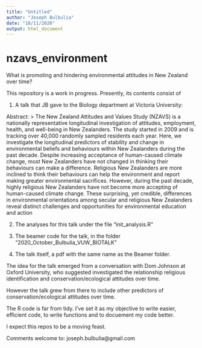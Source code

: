 ```yaml
---
title: "Untitled"
author: "Joseph Bulbulia"
date: "18/11/2020"
output: html_document
---
```


# nzavs_environment
What is promoting and hindering environmental attitudes in New Zealand over time?

This repository is a work in progress. Presently, its contents consist of 

1. A talk that JB gave to the Biology department at Victoria University:

Abstract:
> The New Zealand Attitudes and Values Study (NZAVS) is a nationally representative longitudinal investigation of attitudes, employment, health, and well-being in New Zealanders. The study started in 2009 and is tracking over 40,000 randomly sampled residents each year. Here, we investigate the longitudinal predictors of stability and change in environmental beliefs and behaviours within New Zealanders during the past decade. Despite increasing acceptance of human-caused climate change, most New Zealanders have not changed in thinking their behaviours can make a difference. Religious New Zealanders are more inclined to think their behaviours can help the environment and report making greater environmental sacrifices. However, during the past decade, highly religious New Zealanders have not become more accepting of human-caused climate change. These surprising, yet credible, differences in environmental orientations among secular and religious New Zealanders reveal distinct challenges and opportunities for environmental education and action


2. The analyses for this talk under the file "init_analysis.R"

3. The beamer code for the talk, in the folder "2020_October_Bulbulia_VUW_BIOTALK"

4. The talk itself, a pdf with the same name as the Beamer folder. 

The idea for the talk emerged from a conversation with Dom Johnson at Oxford University, who suggested investigated the relationship religious identification and conservation/ecological attitudes over time.

However the talk grew from there to include other predictors of conservation/ecological attitudes over time.


The R code is far from tidy.  I've set it as my objective to write easier, efficient code, to write functions and to docuement my code better.  

I expect this repos to be a moving feast. 

Comments welcome to: joseph.bulbulia@gmail.com
